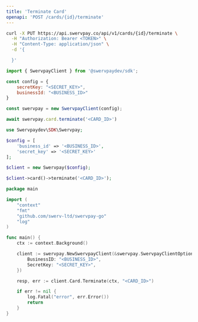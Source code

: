 ```yaml
---
title: 'Terminate Card'
openapi: 'POST /cards/{id}/terminate'
---
```


<RequestExample>

```bash cURL
curl -X PUT https://api.swervpay.co/api/v1/cards/{id}/terminate \
  -H "Authorization: Bearer <TOKEN>" \
  -H "Content-Type: application/json" \
  -d '{

  }'
```

```javascript Node.js
import { SwervpayClient } from '@swervpaydev/sdk';

const config = {
    secretKey: "<SECRET_KEY>",
    businessId: "<BUSINESS_ID>"
}

const swervpay = new SwervpayClient(config);

await swervpay.card.terminate('<CARD_ID>')
```

```php PHP
use Swervpaydev\SDK\Swervpay;

$config = [
	'business_id' => '<BUSINESS_ID>',
	'secret_key' => '<SECRET_KEY>'
];

$client = new Swervpay($config);

$client->card()->terminate('<CARD_ID>');
```


```go Go
package main

import (
	"context"
	"fmt"
	"github.com/swerv-ltd/swervpay-go"
	"log"
)

func main() {
	ctx := context.Background()

	client := swervpay.NewSwervpayClient(&swervpay.SwervpayClientOption{
        BusinessID: "<BUSINESS_ID>",
        SecretKey: "<SECRET_KEY>",
    })

	resp, err := client.Card.Terminate(ctx, "<CARD_ID>")

	if err != nil {
		log.Fatal("error", err.Error())
		return
	}
}
```

</RequestExample>

